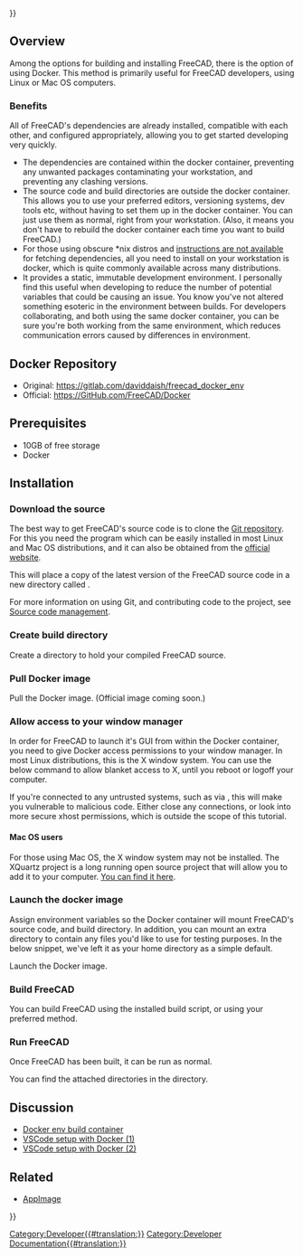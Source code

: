 <languages/>
{{UnfinishedDocu{{#translation:}}}}
<translate>

<!--T:299-->
{{Docnav
|[[Compile_on_MacOS|Compile on MacOS]]
|[[FreeCAD_Docker_CLI_mode|FreeCAD Docker CLI mode]]
}}

</translate>
{{TOCright}}
<translate>

==Overview== <!--T:300-->

<!--T:301-->
Among the options for building and installing FreeCAD, there is the option of using Docker. This method is primarily useful for FreeCAD developers, using Linux or Mac OS computers.

===Benefits=== <!--T:302-->

<!--T:303-->
All of FreeCAD's dependencies are already installed, compatible with each other, and configured appropriately, allowing you to get started developing very quickly. 
* The dependencies are contained within the docker container, preventing any unwanted packages contaminating your workstation, and preventing any clashing versions.
* The source code and build directories are outside the docker container. This allows you to use your preferred editors, versioning systems, dev tools etc, without having to set them up in the docker container. You can just use them as normal, right from your workstation. (Also, it means you don't have to rebuild the docker container each time you want to build FreeCAD.)
* For those using obscure *nix distros and [[Compile_on_Linux#Getting_the_dependencies|instructions are not available]] for fetching dependencies, all you need to install on your workstation is docker, which is quite commonly available across many distributions.
* It provides a static, immutable development environment. I personally find this useful when developing to reduce the number of potential variables that could be causing an issue. You know you've not altered something esoteric in the environment between builds. For developers collaborating, and both using the same docker container, you can be sure you're both working from the same environment, which reduces communication errors caused by differences in environment.

==Docker Repository== <!--T:304-->

<!--T:305-->
* Original: https://gitlab.com/daviddaish/freecad_docker_env
* Official: https://GitHub.com/FreeCAD/Docker

==Prerequisites== <!--T:306-->

<!--T:307-->
* 10GB of free storage
* Docker

==Installation== <!--T:308-->

===Download the source=== <!--T:309-->

<!--T:310-->
The best way to get FreeCAD's source code is to clone the [https://github.com/FreeCAD/FreeCAD Git repository]. For this you need the {{incode|git}} program which can be easily installed in most Linux and Mac OS distributions, and it can also be obtained from the [http://git-scm.com/ official website].

<!--T:311-->
This will place a copy of the latest version of the FreeCAD source code in a new directory called {{incode|freecad_source}}.

</translate>
{{Code|lang=bash|code=
git clone --recurse-submodules https://github.com/FreeCAD/FreeCAD.git ~/my_code/freecad_source
}}
<translate>

<!--T:298-->
For more information on using Git, and contributing code to the project, see [[Source code management|Source code management]].

===Create build directory=== <!--T:313-->

<!--T:314-->
Create a directory to hold your compiled FreeCAD source.

</translate>
{{Code|lang=bash|code=
mkdir ~/my_code/freecad_build
}}
<translate>

===Pull Docker image=== <!--T:315-->

<!--T:316-->
Pull the Docker image. (Official image coming soon.)

</translate>
{{Code|lang=bash|code=
docker pull registry.gitlab.com/daviddaish/freecad_docker_env:latest
}}
<translate>

===Allow access to your window manager=== <!--T:317-->

<!--T:318-->
In order for FreeCAD to launch it's GUI from within the Docker container, you need to give Docker access permissions to your window manager. In most Linux distributions, this is the X window system. You can use the below command to allow blanket access to X, until you reboot or logoff your computer.

</translate>
{{Code|lang=bash|code=
xhost +
}}
<translate>

<!--T:319-->
If you're connected to any untrusted systems, such as via {{incode|ssh}}, this will make you vulnerable to malicious code. Either close any {{incode|ssh}} connections, or look into more secure xhost permissions, which is outside the scope of this tutorial.

====Mac OS users==== <!--T:320-->

<!--T:321-->
For those using Mac OS, the X window system may not be installed. The XQuartz project is a long running open source project that will allow you to add it to your computer. [https://www.xquartz.org/ You can find it here]. 

===Launch the docker image=== <!--T:322-->

<!--T:323-->
Assign environment variables so the Docker container will mount FreeCAD's source code, and build directory. In addition, you can mount an extra directory to contain any files you'd like to use for testing purposes. In the below snippet, we've left it as your home directory as a simple default.

</translate>
{{Code|lang=bash|code=
fc_source=~/my_code/freecad_source
fc_build=~/my_code/freecad_build
other_files=~/
}}
<translate>

<!--T:324-->
Launch the Docker image.

</translate>
{{Code|lang=bash|code=
docker run -it --rm \
-v $fc_source:/mnt/source \
-v $fc_build:/mnt/build \
-v $other_files:/mnt/files \
-e "DISPLAY" -e "QT_X11_NO_MITSHM=1" -v /tmp/.X11-unix:/tmp/.X11-unix:ro \
registry.gitlab.com/daviddaish/freecad_docker_env:latest
}}
<translate>

===Build FreeCAD=== <!--T:325-->

<!--T:326-->
You can build FreeCAD using the installed build script, or using your preferred method.

</translate>
{{Code|lang=bash|code=
/root/build_script.sh
}}
<translate>

===Run FreeCAD=== <!--T:327-->

<!--T:328-->
Once FreeCAD has been built, it can be run as normal.

</translate>
{{Code|lang=bash|code=
/mnt/build/bin/FreeCAD
}}
<translate>

<!--T:329-->
You can find the attached directories in the {{incode|/mnt}} directory.

==Discussion== <!--T:330-->

<!--T:335-->
* [https://forum.freecadweb.org/viewtopic.php?f=4&t=42954 Docker env build container]
* [https://forum.freecadweb.org/viewtopic.php?f=10&t=48266 VSCode setup with Docker (1)]
* [https://forum.freecadweb.org/viewtopic.php?p=427812#p427812 VSCode setup with Docker (2)]

==Related== <!--T:332-->

<!--T:333-->
* [[AppImage]]


<!--T:334-->
{{Docnav
|[[Compile_on_MacOS|Compile on MacOS]]
|[[FreeCAD_Docker_CLI_mode|FreeCAD Docker CLI mode]]
}}

</translate>
{{Userdocnavi{{#translation:}}}}
[[Category:Developer{{#translation:}}]]
[[Category:Developer Documentation{{#translation:}}]]